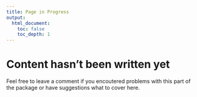 ```yaml
---
title: Page in Progress 
output: 
  html_document:
    toc: false
    toc_depth: 1
---
```


# Content hasn't been written yet
Feel free to leave a comment if you encoutered problems with this part of the package or have suggestions what to cover here.

